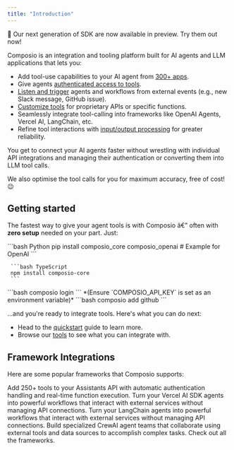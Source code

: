 ```yaml
---
title: "Introduction"
---
```


<Card title="Our next generation of SDK are now available in preview. Try them out now!" icon="sparkles" href="https://v3.docs.composio.dev" iconType="solid">
  🎉 Our next generation of SDK are now available in preview. Try them out now!
</Card>

Composio is an integration and tooling platform built for AI agents and LLM applications that lets you:

* Add tool-use capabilities to your AI agent from [300+ apps](https://v1.docs.composio.dev/tools/).
* Give agents [authenticated access to tools](https://v1.docs.composio.dev/auth/introduction).
* [Listen and trigger](https://v1.docs.composio.dev/triggers/using-triggers) agents and workflows from external events (e.g., new Slack message, GitHub issue).
* [Customize tools](https://v1.docs.composio.dev/tool-calling/customizing-tools) for proprietary APIs or specific functions.
* Seamlessly integrate tool-calling into frameworks like OpenAI Agents, Vercel AI, LangChain, etc.
* Refine tool interactions with [input/output processing](https://v1.docs.composio.dev/tool-calling/processing-tools) for greater reliability.

You get to connect your AI agents faster without wrestling with individual API integrations and managing their authentication or converting them into LLM tool calls.

We also optimise the tool calls for you for maximum accuracy, free of cost! 😉

## Getting started

The fastest way to give your agent tools is with Composio â€” often with **zero setup** needed on your part. Just:

<Steps>
<Step title="Install the core SDK (and a framework helper if needed):">

   <CodeGroup>
     ```bash Python
     pip install composio_core composio_openai # Example for OpenAI
     ```

     ```bash TypeScript
     npm install composio-core
     ```
   </CodeGroup>
</Step>

<Step title="Login and get your API key">
   ```bash
   composio login
   ```
   *(Ensure `COMPOSIO_API_KEY` is set as an environment variable)*
</Step>

<Step title="Connect your first app (e.g., GitHub):">
   ```bash
   composio add github
   ```

...and you're ready to integrate tools. Here's what you can do next:
</Step>
</Steps>

* Head to the [quickstart](/v1/getting-started/quickstart) guide to learn more.
* Browse our [tools](https://v1.docs.composio.dev/tools) to see what you can integrate with.

## Framework Integrations

Here are some popular frameworks that Composio supports:

<CardGroup cols={2}>
  <Card title="OpenAI" icon="sparkles" href="/v1/getting-started/model-providers/openai">
    Add 250+ tools to your Assistants API with automatic authentication handling and real-time function execution.
  </Card>

  <Card title="Vercel AI SDK" icon="code-branch" href="https://v1.docs.composio.dev/frameworks/vercel">
    Turn your Vercel AI SDK agents into powerful workflows that interact with external services without managing API connections.
  </Card>

  <Card title="LangChain" icon="link-simple" href="https://v1.docs.composio.dev/frameworks/langchain">
    Turn your LangChain agents into powerful workflows that interact with external services without managing API connections.
  </Card>

  <Card title="CrewAI" icon="users" href="https://v1.docs.composio.dev/frameworks/crewai">
    Build specialized CrewAI agent teams that collaborate using external tools and data sources to accomplish complex tasks.
  </Card>
</CardGroup>

<Card title="All Frameworks" icon="code-branch" href="https://v1.docs.composio.dev/frameworks">
  Check out all the frameworks.
</Card>
